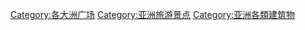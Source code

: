 [[Category:各大洲广场|Category:各大洲广场]]
[[Category:亚洲旅游景点|Category:亚洲旅游景点]]
[[Category:亚洲各類建筑物|Category:亚洲各類建筑物]]